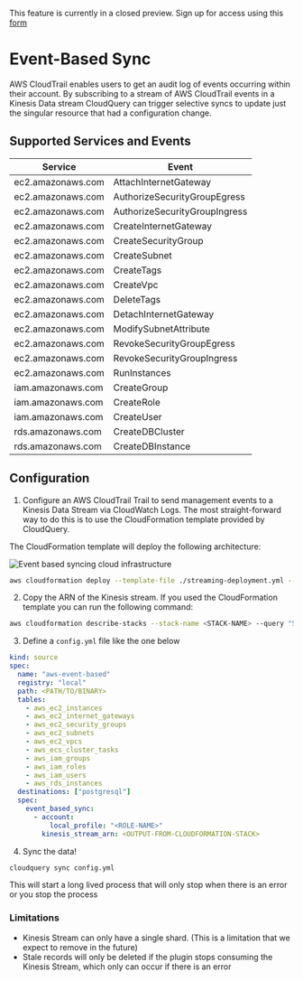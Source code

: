 
<Callout type="info">

This feature is currently in a closed preview. Sign up for access using this [form](https://cloudquery.typeform.com/to/Dvdn6P2u)

</Callout>

# Event-Based Sync

AWS CloudTrail enables users to get an audit log of events occurring within their account. By subscribing to a stream of AWS CloudTrail events in a Kinesis Data stream CloudQuery can trigger selective syncs to update just the singular resource that had a configuration change.

## Supported Services and Events
Service | Event 
-|-|
ec2.amazonaws.com | AttachInternetGateway
ec2.amazonaws.com | AuthorizeSecurityGroupEgress
ec2.amazonaws.com | AuthorizeSecurityGroupIngress
ec2.amazonaws.com | CreateInternetGateway
ec2.amazonaws.com | CreateSecurityGroup
ec2.amazonaws.com | CreateSubnet
ec2.amazonaws.com | CreateTags
ec2.amazonaws.com | CreateVpc
ec2.amazonaws.com | DeleteTags
ec2.amazonaws.com | DetachInternetGateway
ec2.amazonaws.com | ModifySubnetAttribute
ec2.amazonaws.com | RevokeSecurityGroupEgress
ec2.amazonaws.com | RevokeSecurityGroupIngress
ec2.amazonaws.com | RunInstances
iam.amazonaws.com | CreateGroup
iam.amazonaws.com | CreateRole
iam.amazonaws.com | CreateUser
rds.amazonaws.com | CreateDBCluster
rds.amazonaws.com | CreateDBInstance


## Configuration

1. Configure an AWS CloudTrail Trail to send management events to a Kinesis Data Stream via CloudWatch Logs. The most straight-forward way to do this is to use the CloudFormation template provided by CloudQuery.

The CloudFormation template will deploy the following architecture:


![Event based syncing cloud infrastructure](../event-based-sync-architecture.png)
```bash
aws cloudformation deploy --template-file ./streaming-deployment.yml --stack-name <STACK-NAME> --capabilities CAPABILITY_IAM --disable-rollback --region <DESIRED-REGION>
```



2. Copy the ARN of the Kinesis stream. If you used the CloudFormation template you can run the following command:
```bash
aws cloudformation describe-stacks --stack-name <STACK-NAME> --query "Stacks[].Outputs" --region <DESIRED-REGION>
```

3. Define a `config.yml` file like the one below

``` yaml
kind: source
spec:
  name: "aws-event-based"
  registry: "local"
  path: <PATH/TO/BINARY>
  tables:
    - aws_ec2_instances
    - aws_ec2_internet_gateways
    - aws_ec2_security_groups
    - aws_ec2_subnets
    - aws_ec2_vpcs
    - aws_ecs_cluster_tasks
    - aws_iam_groups
    - aws_iam_roles
    - aws_iam_users
    - aws_rds_instances
  destinations: ["postgresql"]
  spec:
    event_based_sync:
      - account:
          local_profile: "<ROLE-NAME>"
        kinesis_stream_arn: <OUTPUT-FROM-CLOUDFORMATION-STACK>
```

4. Sync the data! 
```bash
cloudquery sync config.yml
```

This will start a long lived process that will only stop when there is an error or you stop the process


### Limitations
- Kinesis Stream can only have a single shard. (This is a limitation that we expect to remove in the future)
- Stale records will only be deleted if the plugin stops consuming the Kinesis Stream, which only can occur if there is an error